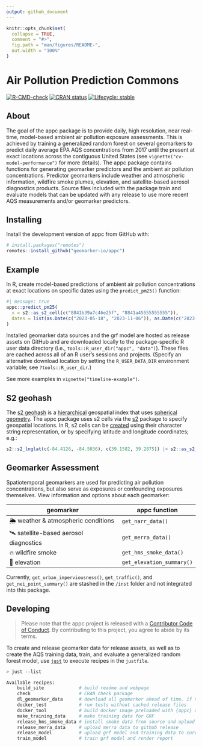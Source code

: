 ```yaml
---
output: github_document
---
```


<!-- README.md is generated from README.Rmd. Please edit that file -->

```r
knitr::opts_chunk$set(
  collapse = TRUE,
  comment = "#>",
  fig.path = "man/figures/README-",
  out.width = "100%"
)
```

# Air Pollution Prediction Commons

<!-- badges: start -->
[![R-CMD-check](https://github.com/geomarker-io/appc/actions/workflows/R-CMD-check.yaml/badge.svg)](https://github.com/geomarker-io/appc/actions/workflows/R-CMD-check.yaml)
[![CRAN status](https://www.r-pkg.org/badges/version/appc)](https://CRAN.R-project.org/package=appc)
[![Lifecycle: stable](https://img.shields.io/badge/lifecycle-stable-brightgreen.svg)](https://lifecycle.r-lib.org/articles/stages.html#stable)
<!-- badges: end -->

## About

The goal of the appc package is to provide daily, high resolution, near real-time, model-based ambient air pollution exposure assessments.
This is achieved by training a generalized random forest on several geomarkers to predict daily average EPA AQS concentrations from 2017 until the present at exact locations across the contiguous United States (see `vignette("cv-model-performance")` for more details).
The appc package contains functions for generating geomarker predictors and the ambient air pollution concentrations.
Predictor geomarkers include weather and atmospheric information, wildfire smoke plumes, elevation, and satellite-based aerosol diagnostics products.
Source files included with the package train and evaluate models that can be updated with any release to use more recent AQS measurements and/or geomarker predictors.

## Installing

Install the development version of appc from GitHub with:

```r
# install.packages("remotes")
remotes::install_github("geomarker-io/appc")
```

## Example

In R, create model-based predictions of ambient air pollution concentrations at exact locations on specific dates using the `predict_pm25()` function:

```r
#| message: true
appc::predict_pm25(
  x = s2::as_s2_cell(c("8841b39a7c46e25f", "8841a45555555555")),
  dates = list(as.Date(c("2023-05-18", "2023-11-06")), as.Date(c("2023-06-22", "2023-08-15")))
)
```

Installed geomarker data sources and the grf model are hosted as release assets on GitHub and are downloaded locally to the package-specific R user data
directory (i.e., `tools::R_user_dir("appc", "data")`). These files are cached across all of an R user’s sessions and projects. (Specify an alternative download location by setting the `R_USER_DATA_DIR` environment variable; see `?tools::R_user_dir`.)

See more examples in `vignette("timeline-example")`.

## S2 geohash

The [s2 geohash](https://s2geometry.io/) is a [hierarchical](https://s2geometry.io/devguide/s2cell_hierarchy.html) geospatial index that uses [spherical geometry](https://s2geometry.io/about/overview). The appc package uses s2 cells via the [s2](https://r-spatial.github.io/s2/) package to specify geospatial locations.
In R, s2 cells can be [created](https://r-spatial.github.io/s2/reference/s2_cell.html#ref-examples) using their character string representation, or by specifying latitude and longitude coordinates; e.g.:

```r
s2::s2_lnglat(c(-84.4126, -84.5036), c(39.1582, 39.2875)) |> s2::as_s2_cell()
```

## Geomarker Assessment

Spatiotemporal geomarkers are used for predicting air pollution concentrations, but also serve as exposures or confounding exposures themselves. View information and options about each geomarker:

| geomarker | appc function |
|-----------|---------------|
| 🌦 weather & atmospheric conditions | `get_narr_data()` |
| 🛰 satellite-based aerosol diagnostics | `get_merra_data()` |
| 🔥 wildfire smoke | `get_hms_smoke_data()` |
| 🗻 elevation | `get_elevation_summary()` |

Currently, `get_urban_imperviousness()`, `get_traffic()`, and `get_nei_point_summary()` are stashed in the `/inst` folder and not integrated into this package.

## Developing

> Please note that the appc project is released with a [Contributor Code of Conduct](http://geomarker.io/appc/CODE_OF_CONDUCT.html). By contributing to this project, you agree to abide by its terms.

To create and release geomarker data for release assets, as well as to create the AQS training data, train, and evaluate a generalized random forest model, use [`just`](https://just.systems/man/en/) to execute recipes in the `justfile`.

```sh
> just --list

Available recipes:
    build_site             # build readme and webpage
    check                  # CRAN check package
    dl_geomarker_data      # download all geomarker ahead of time, if not already cached
    docker_test            # run tests without cached release files
    docker_tool            # build docker image preloaded with {appc} and data
    make_training_data     # make training data for GRF
    release_hms_smoke_data # install smoke data from source and upload to github release
    release_merra_data     # upload merra data to github release
    release_model          # upload grf model and training data to current github release
    train_model            # train grf model and render report
```
